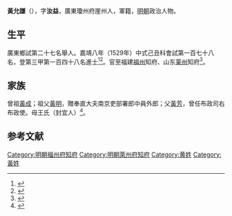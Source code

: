 {{明清人物信息框
| 姓名 = 黃允謙
| 原名 =
| 圖片名稱= 
| 圖片大小 =
| 圖片說明 = 
| 最高職務 =
| 國家 = 大明 
| 爵位 =
| 籍貫 = 廣東瓊州府崖州
| 族裔 = 
| 字號 = 
| 諡號 =
| 出生日期 = 生年不詳
| 出生地點 = <!---廣東瓊州府崖州--->
| 逝世日期 = 卒年不詳 
| 逝世地點 =
| 墓葬 =
| 配偶 = 
| 親屬 = 
| 出身 =
* 嘉靖八年己丑科同進士出身
| 經歷 =
| 著作 =  
}}
'''黃允謙'''（{{bd|？||？|catIdx=}}），字'''汝益'''，廣東瓊州府崖州人，軍籍，[[明朝|明朝]]政治人物。

== 生平 ==
廣東鄉試第二十七名舉人。嘉靖八年（1529年）中式己丑科會試第一百七十八名，登第三甲第一百四十八名進士<ref>{{Cite book|title=《皇明贡举考》卷五|last=（明）[[张朝瑞|张朝瑞]]|first=|publisher=《续修四库全书》史部第828册|year=|isbn=|location=|pages=}}</ref><ref>{{Cite book|title=贡举志五种 上|last=鲁小俊，江俊伟著|first=|publisher=武汉：武汉大学出版社|year=2009|isbn=978-7-307-07043-1|location=|pages=}}</ref>。官至福建[[福州|福州]]知府、山东[[莱州|莱州]]知府<ref>{{cite news|title=海南历代进士名表|url=http://www.hnszw.org.cn/data/news/2009/06/44121/|accessdate=2013-08-05|newspaper=海南史志网|archive-url=https://web.archive.org/web/20131203012302/http://www.hnszw.org.cn/data/news/2009/06/44121/|archive-date=2013-12-03|dead-url=yes}}</ref>。

== 家族 ==
曾祖[[黃成|黃成]]；祖父[[黃明|黃明]]，贈奉直大夫南京吏部署郎中員外郎；父[[黃芳|黃芳]]，曾任布政司右布政使。母王氏（封宜人）<ref>{{Cite book|title=天一阁藏明代科举录选刊 登科录 点校本|last=龚延明主编|first=|publisher=宁波出版社|year=2016|isbn=978-7-5526-2320-8|location=宁波|pages=|quote=《天一閣藏明代科舉錄選刊.登科錄》之《嘉靖八年己丑科進士登科錄》}}</ref>。

==参考文献==
{{reflist}}

{{嘉靖八年己丑科殿試金榜}}
{{DEFAULTSORT:}}
[[Category:明朝福州府知府|Category:明朝福州府知府]]
[[Category:明朝萊州府知府|Category:明朝萊州府知府]]
[[Category:黄姓|Category:黄姓]]
[[Category:黃姓|Category:黃姓]]


{{明朝人物小作品}}